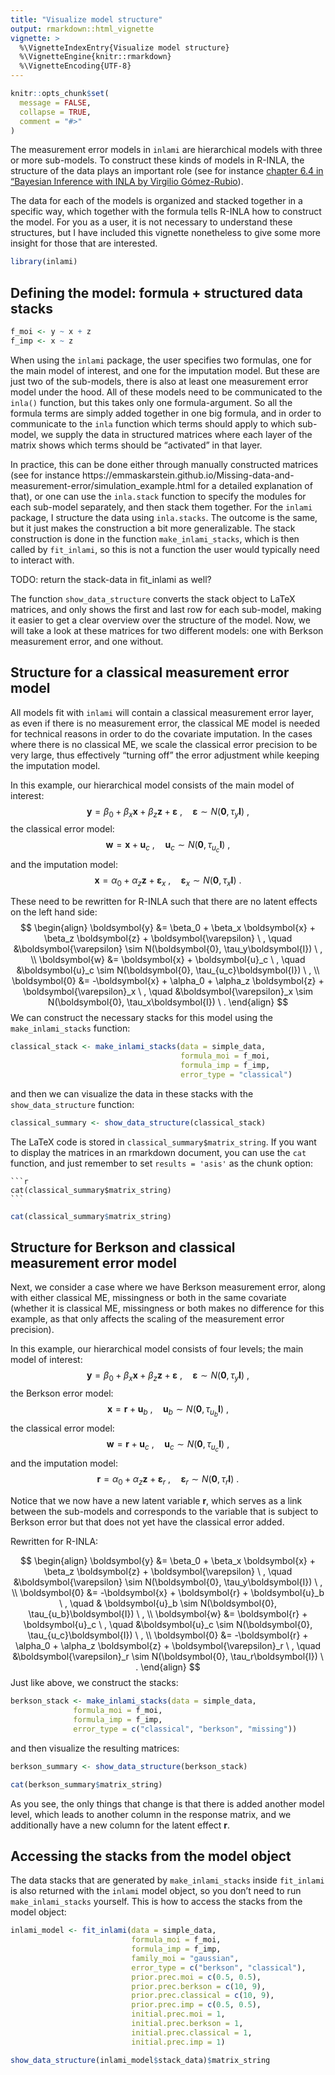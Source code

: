 ```yaml
---
title: "Visualize model structure"
output: rmarkdown::html_vignette
vignette: >
  %\VignetteIndexEntry{Visualize model structure}
  %\VignetteEngine{knitr::rmarkdown}
  %\VignetteEncoding{UTF-8}
---
```


```r
knitr::opts_chunk$set(
  message = FALSE,
  collapse = TRUE,
  comment = "#>"
)
```

The measurement error models in `inlami` are hierarchical models with three or more sub-models. To construct these kinds of models in R-INLA, the structure of the data plays an important role (see for instance [chapter 6.4 in "Bayesian Inference with INLA by Virgilio Gómez-Rubio](https://becarioprecario.bitbucket.io/inla-gitbook/ch-INLAfeatures.html#sec:sevlik)). 

The data for each of the models is organized and stacked together in a specific way, which together with the formula tells R-INLA how to construct the model. For you as a user, it is not necessary to understand these structures, but I have included this vignette nonetheless to give some more insight for those that are interested. 

```r
library(inlami)
```

## Defining the model: formula + structured data stacks

```r
f_moi <- y ~ x + z
f_imp <- x ~ z
```

When using the `inlami` package, the user specifies two formulas, one for the main model of interest, and one for the imputation model. But these are just two of the sub-models, there is also at least one measurement error model under the hood. All of these models need to be communicated to the `inla()` function, but this takes only one formula-argument. So all the formula terms are simply added together in one big formula, and in order to communicate to the `inla` function which terms should apply to which sub-model, we supply the data in structured matrices where each layer of the matrix shows which terms should be "activated" in that layer. 

In practice, this can be done either through manually constructed matrices (see for instance https://emmaskarstein.github.io/Missing-data-and-measurement-error/simulation_example.html for a detailed explanation of that), or one can use the `inla.stack` function to specify the modules for each sub-model separately, and then stack them together. For the `inlami` package, I structure the data using `inla.stacks`. The outcome is the same, but it just makes the construction a bit more generalizable. The stack construction is done in the function `make_inlami_stacks`, which is then called by `fit_inlami`, so this is not a function the user would typically need to interact with. 

TODO: return the stack-data in fit_inlami as well?

The function `show_data_structure` converts the stack object to LaTeX matrices, and only shows the first and last row for each sub-model, making it easier to get a clear overview over the structure of the model. Now, we will take a look at these matrices for two different models: one with Berkson measurement error, and one without.


## Structure for a classical measurement error model

All models fit with `inlami` will contain a classical measurement error layer, as even if there is no measurement error, the classical ME model is needed for technical reasons in order to do the covariate imputation. In the cases where there is no classical ME, we scale the classical error precision to be very large, thus effectively "turning off" the error adjustment while keeping the imputation model.

In this example, our hierarchical model consists of the main model of interest:
$$
\boldsymbol{y} = \beta_0 + \beta_x \boldsymbol{x} + \beta_z \boldsymbol{z} + \boldsymbol{\varepsilon} \ , \quad \boldsymbol{\varepsilon} \sim N(\boldsymbol{0}, \tau_y\boldsymbol{I}) \ ,
$$
the classical error model:
$$
  \boldsymbol{w} = \boldsymbol{x} + \boldsymbol{u}_c \ , \quad \boldsymbol{u}_c \sim N(\boldsymbol{0}, \tau_{u_c}\boldsymbol{I}) \ ,
$$
and the imputation model:
$$
\boldsymbol{x} = \alpha_0 + \alpha_z \boldsymbol{z} + \boldsymbol{\varepsilon}_x \ , \quad \boldsymbol{\varepsilon}_x \sim N(\boldsymbol{0}, \tau_x\boldsymbol{I}) \ .
$$

These need to be rewritten for R-INLA such that there are no latent effects on the left hand side: 
$$
\begin{align}
  \boldsymbol{y} &= \beta_0 + \beta_x \boldsymbol{x} + \beta_z \boldsymbol{z} + \boldsymbol{\varepsilon} \ , \quad &\boldsymbol{\varepsilon} \sim N(\boldsymbol{0}, \tau_y\boldsymbol{I}) \ , \\
  \boldsymbol{w} &= \boldsymbol{x} + \boldsymbol{u}_c \ , \quad &\boldsymbol{u}_c \sim N(\boldsymbol{0}, \tau_{u_c}\boldsymbol{I}) \ , \\
  \boldsymbol{0} &= -\boldsymbol{x} + \alpha_0 + \alpha_z \boldsymbol{z} + \boldsymbol{\varepsilon}_x \ , \quad &\boldsymbol{\varepsilon}_x \sim N(\boldsymbol{0}, \tau_x\boldsymbol{I}) \ .
\end{align}
$$
We can construct the necessary stacks for this model using the `make_inlami_stacks` function:

```r
classical_stack <- make_inlami_stacks(data = simple_data,
                                      formula_moi = f_moi,
                                      formula_imp = f_imp,
                                      error_type = "classical")
```

and then we can visualize the data in these stacks with the `show_data_structure` function:

```r
classical_summary <- show_data_structure(classical_stack)
```

The LaTeX code is stored in `classical_summary$matrix_string`. If you want to display the matrices in an rmarkdown document, you can use the `cat` function, and just remember to set `results = 'asis'` as the chunk option:

````verbatim
```r
cat(classical_summary$matrix_string)
```
````

```r
cat(classical_summary$matrix_string)
```


## Structure for Berkson and classical measurement error model
Next, we consider a case where we have Berkson measurement error, along with either classical ME, missingness or both in the same covariate (whether it is classical ME, missingness or both makes no difference for this example, as that only affects the scaling of the measurement error precision).

In this example, our hierarchical model consists of four levels; the main model of interest:
$$
\boldsymbol{y} = \beta_0 + \beta_x \boldsymbol{x} + \beta_z \boldsymbol{z} + \boldsymbol{\varepsilon} \ , \quad \boldsymbol{\varepsilon} \sim N(\boldsymbol{0}, \tau_y\boldsymbol{I}) \ ,
$$
the Berkson error model:
$$
  \boldsymbol{x} = \boldsymbol{r} + \boldsymbol{u}_b \ , \quad \boldsymbol{u}_b \sim N(\boldsymbol{0}, \tau_{u_b}\boldsymbol{I}) \ ,
$$
the classical error model:
$$
  \boldsymbol{w} = \boldsymbol{r} + \boldsymbol{u}_c \ , \quad \boldsymbol{u}_c \sim N(\boldsymbol{0}, \tau_{u_c}\boldsymbol{I}) \ ,
$$
and the imputation model:
$$
\boldsymbol{r} = \alpha_0 + \alpha_z \boldsymbol{z} + \boldsymbol{\varepsilon}_r \ , \quad \boldsymbol{\varepsilon}_r \sim N(\boldsymbol{0}, \tau_r\boldsymbol{I}) \ .
$$

Notice that we now have a new latent variable $\boldsymbol{r}$, which serves as a link between the sub-models and corresponds to the variable that is subject to Berkson error but that does not yet have the classical error added. 

Rewritten for R-INLA: 

$$
\begin{align}
  \boldsymbol{y} &= \beta_0 + \beta_x \boldsymbol{x} + \beta_z \boldsymbol{z} + \boldsymbol{\varepsilon} \ , \quad &\boldsymbol{\varepsilon} \sim N(\boldsymbol{0}, \tau_y\boldsymbol{I}) \ , \\
  \boldsymbol{0} &= -\boldsymbol{x} + \boldsymbol{r} + \boldsymbol{u}_b \ , \quad & \boldsymbol{u}_b \sim N(\boldsymbol{0}, \tau_{u_b}\boldsymbol{I}) \ , \\
  \boldsymbol{w} &= \boldsymbol{r} + \boldsymbol{u}_c \ , \quad &\boldsymbol{u}_c \sim N(\boldsymbol{0}, \tau_{u_c}\boldsymbol{I}) \ , \\
  \boldsymbol{0} &= -\boldsymbol{r} + \alpha_0 + \alpha_z \boldsymbol{z} + \boldsymbol{\varepsilon}_r \ , \quad &\boldsymbol{\varepsilon}_r \sim N(\boldsymbol{0}, \tau_r\boldsymbol{I}) \ .
\end{align}
$$
Just like above, we construct the stacks:
```r
berkson_stack <- make_inlami_stacks(data = simple_data,
              formula_moi = f_moi,
              formula_imp = f_imp,
              error_type = c("classical", "berkson", "missing"))
```

and then visualize the resulting matrices:
```r
berkson_summary <- show_data_structure(berkson_stack)
```


```r
cat(berkson_summary$matrix_string)
```


As you see, the only things that change is that there is added another model level, which leads to another column in the response matrix, and we additionally have a new column for the latent effect $\boldsymbol{r}$.

## Accessing the stacks from the model object

The data stacks that are generated by `make_inlami_stacks` inside `fit_inlami` is also returned with the `inlami` model object, so you don't need to run `make_inlami_stacks` yourself. This is how to access the stacks from the model object:

```r
inlami_model <- fit_inlami(data = simple_data,
                           formula_moi = f_moi,
                           formula_imp = f_imp,
                           family_moi = "gaussian",
                           error_type = c("berkson", "classical"),
                           prior.prec.moi = c(0.5, 0.5),
                           prior.prec.berkson = c(10, 9),
                           prior.prec.classical = c(10, 9),
                           prior.prec.imp = c(0.5, 0.5),
                           initial.prec.moi = 1,
                           initial.prec.berkson = 1,
                           initial.prec.classical = 1,
                           initial.prec.imp = 1)

show_data_structure(inlami_model$stack_data)$matrix_string
```

